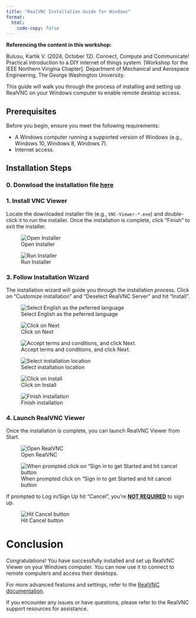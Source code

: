 ```yaml
---
title: "RealVNC Installation Guide for Windows"
format: 
  html:
    code-copy: false
---
```


<html>
<head>
    <style>
        body {
            -webkit-user-select: none; /* Safari */
            -moz-user-select: none; /* Firefox */
            -ms-user-select: none; /* IE10+/Edge */
            user-select: none; /* Standard */
        }
    </style>
</head>
<body>

:::{.callout-important}
**Referencing the content in this workshop:**

Bulusu, Kartik V. (2024, October 12). Connect, Compute and Communicate! Practical introduction to a DIY internet of things system. [Workshop for the IEEE Northern Virigina Chapter]. Department of Mechanical and Aerospace Engineering, The George Washington University.
:::

<!-- # RealVNC Installation Guide for Windows -->

This guide will walk you through the process of installing and setting up RealVNC on your Windows computer to enable remote desktop access.

## Prerequisites

Before you begin, ensure you meet the following requirements:

- A Windows computer running a supported version of Windows (e.g., Windows 10, Windows 8, Windows 7).
- Internet access.

<!-- ### 1. Download RealVNC

Open your web browser and go to the RealVNC website at [https://www.realvnc.com/en/connect/download/combined/](https://www.realvnc.com/en/connect/download/combined/). Click on the "Download VNC Viewer" button.

![Download VNC Viewer](images/screenshots/realvnc-windows/screenshot-1.png) -->

## Installation Steps

### 0. Donwload the installation file **[here](/downloads/VNC-Viewer-7.12.1-Windows.exe)**


### 1. Install VNC Viewer

Locate the downloaded installer file (e.g., `VNC-Viewer-*.exe`) and double-click it to run the installer.
Once the installation is complete, click "Finish" to exit the installer.

![Open Installer](images/screenshots/real_vnc_winOS_2024/step_1.png)

![Run Installer](images/screenshots/realvnc-windows/screenshot-2.png)

### 3. Follow Installation Wizard

The installation wizard will guide you through the installation process. Click on "Customize installation" and "Deselect RealVNC Server" and hit "Install".

![Select English as the peferred language](images/screenshots/real_vnc_winOS_2024/step_2.png)

![Click on Next](images/screenshots/real_vnc_winOS_2024/step_3.png)

![Accept terms and conditions, and click Next.](images/screenshots/real_vnc_winOS_2024/step_4.png)

![Select installation location](images/screenshots/real_vnc_winOS_2024/step_5.png)

![Click on Install](images/screenshots/real_vnc_winOS_2024/step_6.png)

![Finish installation](images/screenshots/real_vnc_winOS_2024/step_7.png)

<!-- ![Customize Installation](images/screenshots/realvnc-windows/screenshot-3.png) -->

<!-- ![Deselect RealVNC Server](images/screenshots/realvnc-windows/screenshot-4.png) -->


### 4. Launch RealVNC Viewer

Once the installation is complete, you can launch RealVNC Viewer from Start. 

![Open RealVNC](images/screenshots/real_vnc_winOS_2024/step_8.png)

![When prompted click on "Sign in to get Started and hit cancel button](images/screenshots/real_vnc_winOS_2024/step_9.png)

If prompted to Log in/Sign Up hit "Cancel", you're **<u>NOT REQUIRED</u>** to sign up.

![Hit Cancel button](images/screenshots/real_vnc_winOS_2024/step_10.png)


<!-- ![Don't Sign up](images/screenshots/realvnc-windows/screenshot-6.png) -->

# Conclusion

Congratulations! You have successfully installed and set up RealVNC Viewer on your Windows computer. You can now use it to connect to remote computers and access their desktops.

For more advanced features and settings, refer to the [RealVNC documentation](https://www.realvnc.com/documentation/viewer/latest/).

If you encounter any issues or have questions, please refer to the RealVNC support resources for assistance.

<!-- <br><br>
<footer>
  <p><small><small><small><small>This is a Quarto website. To learn more about Quarto websites visit <https://quarto.org/docs/websites>.<br>
  Author: Kartik Bulusu<br>
  Contact: <a href="mailto:bulusu@gwu.edu">bulusu</a><br>
  &copy; 2023 All rights reserved</small></small></small></small></p>
</footer> -->